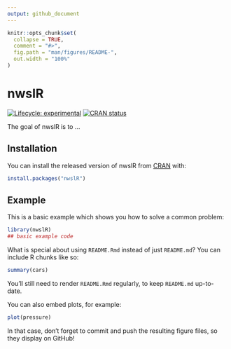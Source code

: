 ```yaml
---
output: github_document
---
```


<!-- README.md is generated from README.Rmd. Please edit that file -->

```r
knitr::opts_chunk$set(
  collapse = TRUE,
  comment = "#>",
  fig.path = "man/figures/README-",
  out.width = "100%"
)
```
# nwslR

<!-- badges: start -->
[![Lifecycle: experimental](https://img.shields.io/badge/lifecycle-experimental-orange.svg)](https://www.tidyverse.org/lifecycle/#experimental)
[![CRAN status](https://www.r-pkg.org/badges/version/nwslR)](https://CRAN.R-project.org/package=nwslR)
<!-- badges: end -->

The goal of nwslR is to ...

## Installation

You can install the released version of nwslR from [CRAN](https://CRAN.R-project.org) with:

``` r
install.packages("nwslR")
```

## Example

This is a basic example which shows you how to solve a common problem:

```r
library(nwslR)
## basic example code
```

What is special about using `README.Rmd` instead of just `README.md`? You can include R chunks like so:

```r
summary(cars)
```

You'll still need to render `README.Rmd` regularly, to keep `README.md` up-to-date.

You can also embed plots, for example:

```r
plot(pressure)
```

In that case, don't forget to commit and push the resulting figure files, so they display on GitHub!
